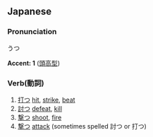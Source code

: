 ==Japanese==
===Pronunciation===
うつ

'''Accent: 1''' ([[頭高型(あたまだかがた)|頭高型]])
===Verb(動詞)===
#[[打つ]] [[hit]], [[strike]], [[beat]]
#[[討つ]] [[defeat]], [[kill]]
#[[撃つ]] [[shoot]], [[fire]]
#[[撃つ]] [[attack]] (sometimes spelled 討つ or 打つ)